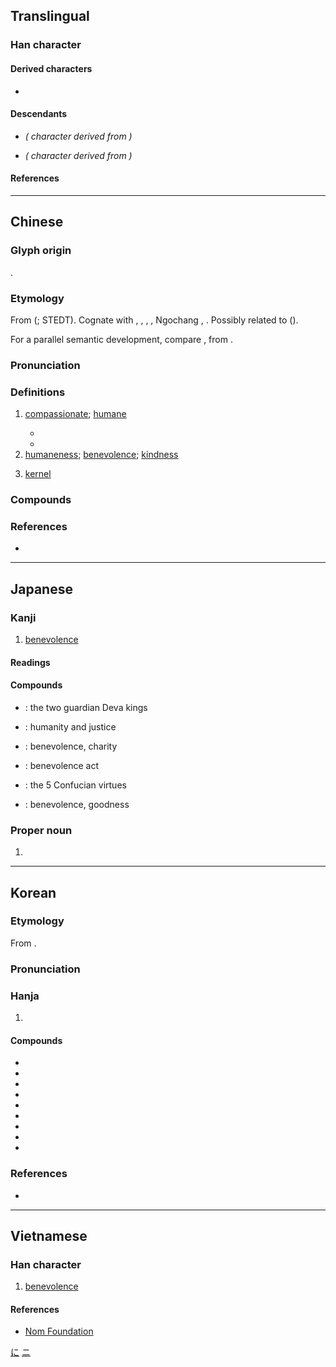 {{also|忈}}
{{character info}}
==Translingual==
{{stroke order|strokes=4}}

===Han character===
{{Han char|rn=9|rad=人|as=02|sn=4|four=21210|canj=OMM|ids=⿰亻二}}

====Derived characters====
* {{l|mul|[[𣲚]], [[𣏴]], [[𭸹]], [[𥄰]], [[𫴮]], [[𠣒]], [[芢]], [[𬿎]], [[𦓍]], [[𡛉]], [[佞]]}}

====Descendants====
* {{l|ja|に}} ''({{w|Hiragana}} character derived from {{w|Man'yōgana}})''
* {{l|ja|ニ}} ''({{w|Katakana}} character derived from {{w|Man'yōgana}})''

====References====
{{Han ref|kx=0091.070|dkj=00349|dj=0193.010|hdz=10107.010|uh=4EC1}}

[[Category:Han characters from which hiragana were derived|に]]
[[Category:Han characters from which katakana were derived|ニ]]

----

==Chinese==
{{zh-forms|alt=𡰥,忎,忈}}

===Glyph origin===
{{Han etym}}
{{Han compound|人|二|ls=psc|c1=p|c2=s}}.

===Etymology===
From {{inh|zh|sit-pro|*s/k-niŋ||heart; brain; mind}} ({{zh-ref|Schuessler, 2007}}; STEDT). Cognate with {{cog|nmf|ning||mind}}, {{cog|mni|ꯄꯨꯛꯅꯤꯡ|ꯄꯨꯛ'''ꯅꯤꯡ'''|t=heart; mind}}, {{cog|kfk|tr=stiŋ|t=heart}}, {{cog|grt|taning||brain}}, Ngochang {{cog|acn|nhaiqlom|'''nhaiq'''lom|heart}}, {{cog|bzi|tr=nɯŋ ba|t=heart}}. Possibly related to {{cog|bo|ཉིང||pith, essence}} ({{zh-ref|Schuessler, 2007}}).

For a parallel semantic development, compare {{cog|bo|སྙིང་རྗེ||compassion; kindness; mercy}}, from {{cog|bo|སྙིང||heart; mind}}.

===Pronunciation===
{{zh-pron
|m=rén
|c=jan4
|h=pfs=yìn;gd=yin2
|md=ìng
|mn=xm,qz,jj,tp:lîn/kh,zz:jîn
|mn-t=ring5
|w=
|mc=y
|oc=y
|ma=
|cat=a,n
}}

===Definitions===
{{zh-hanzi}}

# [[compassionate]]; [[humane]]
#: {{zh-x|仁慈|benevolent}}
#* {{zh-x|子曰：「唯 仁者 能 好{hào} 人，能 惡{wù} 人。」|The Master said, "It is only the (truly) virtuous man, who can love, or who can hate, others."
|ref=Analects}}
#* {{zh-x|無 傷 也，是 乃 仁術 也，見 牛 未 見 羊 也。|'There is no harm in their saying so,' said Mencius. 'Your conduct was an artifice of benevolence. You saw the ox, and had not seen the sheep.|ref=Mencius}}
# [[humaneness]]; [[benevolence]]; [[kindness]]
#: {{zh-x|殺身成仁|to die for a righteous cause}}
# [[kernel]]
#: {{zh-x|白芝麻-仁|white sesame '''seeds'''}}

===Compounds===
{{zh-der|居仁由義|仁者|仁兄|依仁|仁風|仁壽|仁至義盡|仁言利博|仁德|仁愛|仁者樂山|仁政|宅心仁慈|仁洽|仁宇|不仁不義|仁愛之家|仁尊|仁丹|仁民愛物|志士仁人|宋襄之仁|仁瑞|仁智互見|仁義道德|婦人之仁|仁弟|大仁大義|仁術|履仁蹈義|壯烈成仁|仁厚|仁君|仁人志士|剛愎不仁|仁心仁術|安仁鬢秋|宅心仁厚|仁義之師|一視同仁|同仁|仁心|仁人君子|仁慈|不仁|大仁|仁昭法外|仁惠|寬仁大度|布德施仁|仁聲|冠道履仁|仁王|奉揚仁風|仁恕|仁澤|仁人|仁孝|假仁假義|仁波切|尸鳩之仁|亞麻仁油|仁義|施仁布德|杏仁粉|杏仁茶|發政施仁|敦仁|種仁|施仁布恩|砂仁|積德累仁|桃仁|瞳仁|歸仁:[[Gueiren]]|求仁得仁|核仁|法外施仁|當仁不讓|瓜子仁|煦仁孑義|為富不仁|為仁不富|杏仁槽|杏仁|瓜仁|成仁|果仁|殘暴不仁|殷有三仁|止戈興仁|欖仁樹|成仁取義|松仁|杏仁豆腐|智仁勇|殺身成仁|施仁布澤|杏仁油|知水仁山|苡仁|觀過知仁|薏苡仁|絕仁棄義|見仁見知|麻仁|聖手仁心|至仁|麻痺不仁|麻木不仁|見智見仁|義粟仁漿|里仁為美|純仁|見仁見智|蝦仁|薏仁|仁和坪|烏圖美仁|達仁|仁武|能仁|仁福|美仁|吉仁|興仁|巴仁}}

===References===
* {{R:yue:Hanzi}}

----

==Japanese==

===Kanji===
{{ja-kanji|grade=6|rs=人02}}

# [[benevolence]]

====Readings====
{{ja-readings
|goon=に, にん
|kanon=じん
|nanori=きみ, く, さと, しのぶ, じ, と, のり, ひと, ひとし, ひろ, ひろし, まこと, まさ, まさし, やす, よし
}}

====Compounds====
{{der-top|Compounds}}
* {{ja-r|仁%王|に%おう}}: the two guardian Deva kings
* {{ja-r|仁%義|じん%ぎ}}: humanity and justice
* {{ja-r|仁%愛|じん%あい}}: benevolence, charity
* {{ja-r|仁%術|じん%じゅつ}}: benevolence act
* {{ja-r|仁%義%礼%智%信|じん%ぎ%れい%ち%しん}}: the 5 Confucian virtues
* {{ja-r|仁%徳|じん%とく}}: benevolence, goodness
{{der-bottom}}

===Proper noun===
{{ja-pos|ひとし|proper|じん|まさし}}

# {{given name|ja|male}}

----

==Korean==

===Etymology===
From {{der|ko|ltc|sort=인|-}} {{ltc-l|仁}}.
{{hanja-ety
|dk={{okm-l|ᅀᅵᆫ|zìn}}
|m={{okm-l|ᅀᅵᆫ|zìn}}
|mh={{okm-l|[[크다|클〮]]|khúl}}
|ml=雜語#하25B
}}

===Pronunciation===
{{ko-hanja-pron|인}}

===Hanja===
{{ko-hanja-search}}
{{ko-hanja|어질다|어질|인}}

# {{hanja form of|인|[[benevolence]]}}

====Compounds====
{{der-top3|Compounds}}
* {{ko-l|인덕|仁德}}
* {{ko-l|인자|仁慈}}
* {{ko-l|인형|仁兄}}
* {{ko-l|인의|仁義}}
* {{ko-l|인술|仁術}}
* {{ko-l|인애|仁愛}}
* {{ko-l|능인|能仁}}
* {{ko-l|^인천|仁川}}
* {{ko-l|살신성인|殺身成仁}}
{{der-bottom}}

===References===
* {{R:hanjadoc|138}}

----

==Vietnamese==

===Han character===
{{vi-readings|reading=[[nhân]], [[nhơn]]|rs=人02}}

# [[benevolence]]

====References====
* [http://nomfoundation.org/common/nom_details.php?codepoint=4ec1 Nom Foundation]